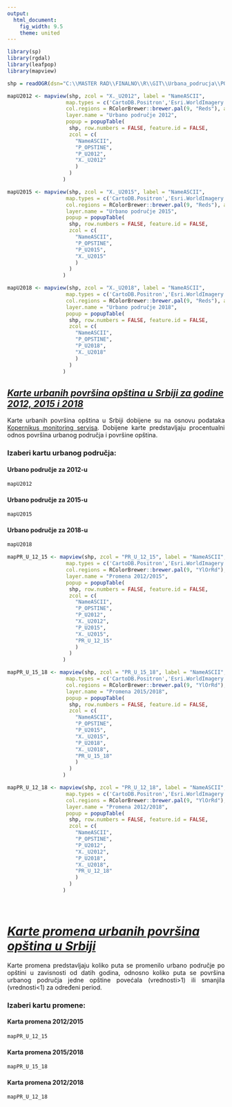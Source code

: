 ```yaml
---
output:
  html_document:
    fig_width: 9.5
    theme: united
---
```


<!-- ucitavanje biblioteka -->

```r
library(sp) 
library(rgdal) 
library(leafpop)
library(mapview)
```

<!-- unos shp fajla -->

```r
shp = readOGR(dsn="C:\\MASTER RAD\\FINALNO\\R\\GIT\\Urbana_podrucja\\PODACI",layer="STATISTIKA")
```

<!-- kreiranje mapa urbanih povrsina -->

```r
mapU2012 <- mapview(shp, zcol = "X._U2012", label = "NameASCII",
                   map.types = c('CartoDB.Positron','Esri.WorldImagery','OpenStreetMap'),
                   col.regions = RColorBrewer::brewer.pal(9, "Reds"), alpha.regions = 1,
                   layer.name = "Urbano područje 2012",
                   popup = popupTable(
                    shp, row.numbers = FALSE, feature.id = FALSE,
                    zcol = c(
                      "NameASCII",
                      "P_OPSTINE",
                      "P_U2012",
                      "X._U2012"
                      )
                    )
                  )

mapU2015 <- mapview(shp, zcol = "X._U2015", label = "NameASCII",
                   map.types = c('CartoDB.Positron','Esri.WorldImagery','OpenStreetMap'),
                   col.regions = RColorBrewer::brewer.pal(9, "Reds"), alpha.regions = 1,
                   layer.name = "Urbano područje 2015",
                   popup = popupTable(
                    shp, row.numbers = FALSE, feature.id = FALSE,
                    zcol = c(
                      "NameASCII",
                      "P_OPSTINE",
                      "P_U2015",
                      "X._U2015"
                      )
                    )
                  )

mapU2018 <- mapview(shp, zcol = "X._U2018", label = "NameASCII",
                   map.types = c('CartoDB.Positron','Esri.WorldImagery','OpenStreetMap'),
                   col.regions = RColorBrewer::brewer.pal(9, "Reds"), alpha.regions = 1,
                   layer.name = "Urbano područje 2018",
                   popup = popupTable(
                    shp, row.numbers = FALSE, feature.id = FALSE,
                    zcol = c(
                      "NameASCII",
                      "P_OPSTINE",
                      "P_U2018",
                      "X._U2018"
                      )
                    )
                  )
```

<!-- PRVI DIO -->

## [*Karte urbanih površina opština u Srbiji za godine 2012, 2015 i 2018*]{.underline}

<p style="text-align:justify">Karte urbanih površina opština u Srbiji dobijene su na osnovu podataka [Kopernikus monitoring servisa](https://land.copernicus.eu/en/map-viewer). Dobijene karte predstavljaju procentualni odnos površina urbanog područja i površine opština.</p>

\n

### Izaberi kartu urbanog područja:{.tabset}

#### Urbano područje za 2012-u

```r
mapU2012
```

\n

#### Urbano područje za 2015-u

```r
mapU2015
```

\n

#### Urbano područje za 2018-u

```r
mapU2018
```

\n

<!-- kreiranje mapa promena -->

```r
mapPR_U_12_15 <- mapview(shp, zcol = "PR_U_12_15", label = "NameASCII",
                   map.types = c('CartoDB.Positron','Esri.WorldImagery','OpenStreetMap'),
                   col.regions = RColorBrewer::brewer.pal(9, "YlOrRd"), alpha.regions = 1,
                   layer.name = "Promena 2012/2015",
                   popup = popupTable(
                    shp, row.numbers = FALSE, feature.id = FALSE,
                    zcol = c(
                      "NameASCII",
                      "P_OPSTINE",
                      "P_U2012",
                      "X._U2012",
                      "P_U2015",
                      "X._U2015",
                      "PR_U_12_15"
                      )
                    )
                  )

mapPR_U_15_18 <- mapview(shp, zcol = "PR_U_15_18", label = "NameASCII",
                   map.types = c('CartoDB.Positron','Esri.WorldImagery','OpenStreetMap'),
                   col.regions = RColorBrewer::brewer.pal(9, "YlOrRd"), alpha.regions = 1,
                   layer.name = "Promena 2015/2018",
                   popup = popupTable(
                    shp, row.numbers = FALSE, feature.id = FALSE,
                    zcol = c(
                      "NameASCII",
                      "P_OPSTINE",
                      "P_U2015",
                      "X._U2015",
                      "P_U2018",
                      "X._U2018",
                      "PR_U_15_18"
                      )
                    )
                  )

mapPR_U_12_18 <- mapview(shp, zcol = "PR_U_12_18", label = "NameASCII",
                   map.types = c('CartoDB.Positron','Esri.WorldImagery','OpenStreetMap'),
                   col.regions = RColorBrewer::brewer.pal(9, "YlOrRd"), alpha.regions = 1,
                   layer.name = "Promena 2012/2018",
                   popup = popupTable(
                    shp, row.numbers = FALSE, feature.id = FALSE,
                    zcol = c(
                      "NameASCII",
                      "P_OPSTINE",
                      "P_U2012",
                      "X._U2012",
                      "P_U2018",
                      "X._U2018",
                      "PR_U_12_18"
                      )
                    )
                  )

```

\n

\
<!-- DRUGI DIO -->

# [*Karte promena urbanih površina opština u Srbiji*]{.underline}

<p style="text-align:justify">Karte promena predstavljaju koliko puta se promenilo urbano područje po opštini u zavisnosti od datih godina, odnosno koliko puta se površina urbanog područja jedne opštine povećala (vrednosti\>1) ili smanjila (vrednosti\<1) za određeni period.</p>

\n

### Izaberi kartu promene:{.tabset}

#### Karta promena 2012/2015

```r
mapPR_U_12_15
```

\n

#### Karta promena 2015/2018

```r
mapPR_U_15_18 
```

\n

#### Karta promena 2012/2018

```r
mapPR_U_12_18
```